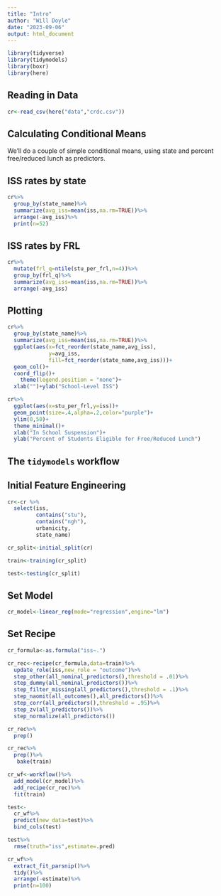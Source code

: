 ```yaml
---
title: "Intro"
author: "Will Doyle"
date: "2023-09-06"
output: html_document
---
```



```r
library(tidyverse)
library(tidymodels)
library(boxr)
library(here)
```



## Reading in Data


```r
cr<-read_csv(here("data","crdc.csv"))  
```


## Calculating Conditional Means

We'll do a couple of simple conditional means, using state and percent free/reduced lunch as predictors. 


## ISS rates by state

```r
cr%>%
  group_by(state_name)%>%
  summarize(avg_iss=mean(iss,na.rm=TRUE))%>%
  arrange(-avg_iss)%>%
  print(n=52)
```


## ISS rates by FRL

```r
cr%>%
  mutate(frl_q=ntile(stu_per_frl,n=4))%>%
  group_by(frl_q)%>%
  summarize(avg_iss=mean(iss,na.rm=TRUE))%>%
  arrange(-avg_iss)
```

## Plotting

```r
cr%>%
  group_by(state_name)%>%
  summarize(avg_iss=mean(iss,na.rm=TRUE))%>%
  ggplot(aes(x=fct_reorder(state_name,avg_iss),
             y=avg_iss,
             fill=fct_reorder(state_name,avg_iss)))+
  geom_col()+
  coord_flip()+
    theme(legend.position = "none")+
  xlab("")+ylab("School-Level ISS")
```



```r
cr%>%
  ggplot(aes(x=stu_per_frl,y=iss))+
  geom_point(size=.4,alpha=.2,color="purple")+
  ylim(0,50)+
  theme_minimal()+
  xlab("In School Suspension")+
  ylab("Percent of Students Eligible for Free/Reduced Lunch")
```


## The `tidymodels` workflow

## Initial Feature Engineering

```r
cr<-cr %>%
  select(iss,
         contains("stu"),
         contains("ngh"),
         urbanicity,
         state_name)
```


```r
cr_split<-initial_split(cr)

train<-training(cr_split)

test<-testing(cr_split)
```


## Set Model
```r
cr_model<-linear_reg(mode="regression",engine="lm")
```

## Set Recipe
```r
cr_formula<-as.formula("iss~.")

cr_rec<-recipe(cr_formula,data=train)%>%
  update_role(iss,new_role = "outcome")%>%
  step_other(all_nominal_predictors(),threshold = .01)%>%
  step_dummy(all_nominal_predictors())%>%
  step_filter_missing(all_predictors(),threshold = .1)%>%
  step_naomit(all_outcomes(),all_predictors())%>%
  step_corr(all_predictors(),threshold = .95)%>%
  step_zv(all_predictors())%>%
  step_normalize(all_predictors())
```

```r
cr_rec%>%
  prep()

cr_rec%>%
  prep()%>%
   bake(train)
```

```r
cr_wf<-workflow()%>%
  add_model(cr_model)%>%
  add_recipe(cr_rec)%>%
  fit(train)
```

```r
test<-
  cr_wf%>%
  predict(new_data=test)%>%
  bind_cols(test)
```

```r
test%>%
  rmse(truth="iss",estimate=.pred)
```

```r
cr_wf%>%
  extract_fit_parsnip()%>%
  tidy()%>%
  arrange(-estimate)%>%
  print(n=100)
```


